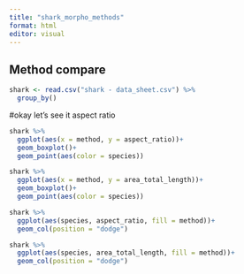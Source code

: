 ```yaml
---
title: "shark_morpho_methods"
format: html
editor: visual
---
```


## Method compare

```r
shark <- read.csv("shark - data_sheet.csv") %>% 
  group_by()
```

#okay let's see it aspect ratio
```r
shark %>% 
  ggplot(aes(x = method, y = aspect_ratio))+
  geom_boxplot()+
  geom_point(aes(color = species))

```

```r
shark %>% 
  ggplot(aes(x = method, y = area_total_length))+
  geom_boxplot()+
  geom_point(aes(color = species))
```

```r
shark %>% 
  ggplot(aes(species, aspect_ratio, fill = method))+
  geom_col(position = "dodge")
```
```r
shark %>% 
  ggplot(aes(species, area_total_length, fill = method))+
  geom_col(position = "dodge")
```

